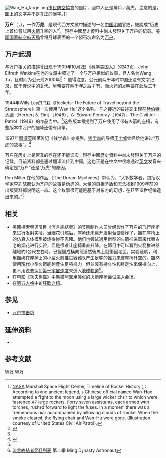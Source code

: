 {{for|突厥人与蒙古人的军事制度|万户制}}
{{otheruses|subject=傳說中的明朝官員|other=以萬戶名字命名的月球撞擊坑|萬戶撞擊坑}}
[[File:Wan_Hu_large.png|right]][[市民防空協會|市民防空協會]]的圖片，圖中人正是萬戶／萬虎，注意的是，圖上的文字并不是真正的漢字。]]

'''万户'''（{{lang-en|'''Wan Hu'''}}，{{bd|？||1390年|catIdx=W万}}），一作'''万虎'''，是現代西方文獻中描述的一名[[中国|中国]][[明朝|明朝]]官吏，被說成“历史上首位嘗試用[[火箭|火箭]]升空的人”<ref>[[NASA|NASA]] Marshall Space Flight Center, Timeline of Rocket History [http://history.msfc.nasa.gov/rocketry/06.html] {{Wayback|url=http://history.msfc.nasa.gov/rocketry/06.html |date=20090411064539 }}: According to one ancient legend, a Chinese official named Wan-Hoo attempted a flight to the moon using a large wicker chair to which were fastened 47 large rockets. Forty seven assistants, each armed with torches, rushed forward to light the fuses. In a moment there was a tremendous roar accompanied by billowing clouds of smoke. When the smoke cleared, the flying chair and Wan-Hu were gone. (Illustration courtesy of United States Civil Air Patrol).</ref>。現存中國歷史資料中尚未發現关于万户的记载。[[美国国家航空航天局|美国国家航空航天局]]曾将月球表面的一个陨石坑命名为[[万户撞击坑|万户]]。

== 万户起源 ==
与万户相关的描述曾出现于1909年10月2日《[[科学美国人|科学美国人]]》的243页，John Elfreth Watkins在他的文章中叙述了一个与万户相似的故事，但人名为Wang Tu，且时间为公元前2000年<ref name=beamjockey>{{Cite web |url=http://beamjockey.livejournal.com/183431.html |title=The Rise and Fall of Wan Hu, Chinese Rocketeer |accessdate=2012-05-05 |archive-date=2012-02-03 |archive-url=https://web.archive.org/web/20120203045957/http://beamjockey.livejournal.com/183431.html |dead-url=no }}</ref>：
{{quote|
Tradition asserts that the first to sacrifice himself to the problem of flying was Wang Tu, a Chinese mandarin of about 2,000 years B.C. who, having had constructed a pair of large, parallel and horizontal kites, seated himself in a chair fixed between them while forty-seven attendants each with a candle ignited forty-seven rockets placed beneath the apparatus. But the rocket under the chair exploded, burning the mandarin and so angered the Emperor that he ordered a severe paddling for Wang.

历史上第一个为飞行这个问题而牺牲的人是一个大约生活在公元前2000年的中国官员王屠。他建造了一对大型的平行而水平的[[风筝|风筝]]，然后把一个大椅子固定在中间，他就坐在椅子上。让47个仆人同时点燃座位下的47支[[火箭|火箭]]。但是座位下的火箭爆炸了并把王屠烧伤。皇帝震怒，命令杖责了王屠。
}}
值得注意，公元前两千年时中国还没有文字记录，属于传说中的[[夏代|夏代]]。皇帝要在两千年之后才有，而[[火药|火药]]的发明要在此后三千年。

1944年Willy Ley的书籍《Rockets: The Future of Travel beyond the Stratosphere》第一次使用“Wan Hu”这个名称。与之接近的描述又出现在[[赫伯特·齐姆|赫伯特·齐姆]]（Herbert S. Zim）（1945）、G. Edward Pendray（1947）、The Civil Air Patrol（1949）的作品当中。<ref name=beamjockey />这些版本都提到了万户使用了带有火箭的座椅，有些版本中万户的座椅还带有风筝。

{{quote|
“早在16世纪，万户便开始尝试用中国先进的烟花技术来产生动力，从而推动他飞往太空。他制作了捆绑着47支烟花的座椅作为[[飞行器|飞行器]]。在发射当天，万户穿戴整齐，坐上座椅。随从他的47位仆人同时点燃了烟花。随着一阵剧烈的爆炸，当硝烟散尽后，万户和他的飞行器灰飞烟灭。”
}}

1997年[[祁淑英|祁淑英]]所著传记《钱学森》亦提到，[[钱学森|钱学森]]的导师[[王士倬|王士倬]]曾经给他讲过“万虎的故事”。<ref>{{Cite web |url=http://www.lib.xjtu.edu.cn/lib75/qxs/zhuanji/p336.htm |title=大漠荒原与航天城堡，2012年9月26日查阅 |accessdate=2012年9月26日 |archive-date=2014年11月11日 |archive-url=https://web.archive.org/web/20141111222636/http://www.lib.xjtu.edu.cn/lib75/qxs/zhuanji/p336.htm |dead-url=no }}</ref>

万户在历史上是否真的存在还不能证实，現存中國歷史資料中尚未發現关于万户的记载。目前资料都是通过翻译流传到中国，这也正是在中文中很难通过[[英文|英文]]发音来确定是“万户”还是“万虎”的原因。

Ron Miller 在他的作品 《The Dream Machines》中认为，“大多数学者，包括汉学家[[李約瑟|李約瑟]]都认为万户的故事是伪造的。大量的自相矛盾和无法找到1909年前的出版资料都说明这一点。这个故事很可能是基于对东方的幻想，在17至19世纪编造出来的。”<ref name=beamjockey />

==相关==
*[[美國|美國]][[探索频道|探索频道]]节目《[[流言終結者|流言終結者]]》的节目制作人员曾经製作了万户的飞行座椅来进行发射实验，当烟花引燃后，座椅还未离开发射台便爆炸了，捆在座椅上的仿真人体模型被烧得惨不忍睹。他们也尝试過用新型的火箭推进器来代替古老的烟花进行实验，但是很难让座椅垂直升降。在節目中可以看到火箭推进器離地約1公尺左右時，已經變成橫向前進然後馬上就衝回地面。实验证明，利用捆绑在座椅上的小型火箭推进器難以产生足够的[[推力|推力]]来使座椅升空的。雖然使用現代小型火箭能夠產生足夠推力，但並沒有持久性和穩定性來保持向上，更不用说要达到[[第一宇宙速度|第一宇宙速度]]來進入[[地球軌道|地球軌道]]<ref>[[流言終結者節目列表|流言終結者節目列表]] 第二季 Ming Dynasty Astronaut</ref>。
*在电影《[[功夫熊猫|功夫熊猫]]》中熊猫阿宝用类似的火箭座椅尝试进入会场。
*在[[第五人格|第五人格]]中的[[狂歡之椅|狂歡之椅]]。

==参见==
{{Portal|name=航天|image=RocketSunIcon.svg|size=30}}

*[[万户撞击坑|万户撞击坑]]

== 延伸资料 ==
*{{cite journal|author=朱毅麟|title=《万虎遗愿终须偿》|journal=《国际太空》|year=2001|issue=6, 7, 8}}

==参考文献==
<references/>

[[Category:中国传说人物|W万]]
[[Category:中国天文史|W万]]